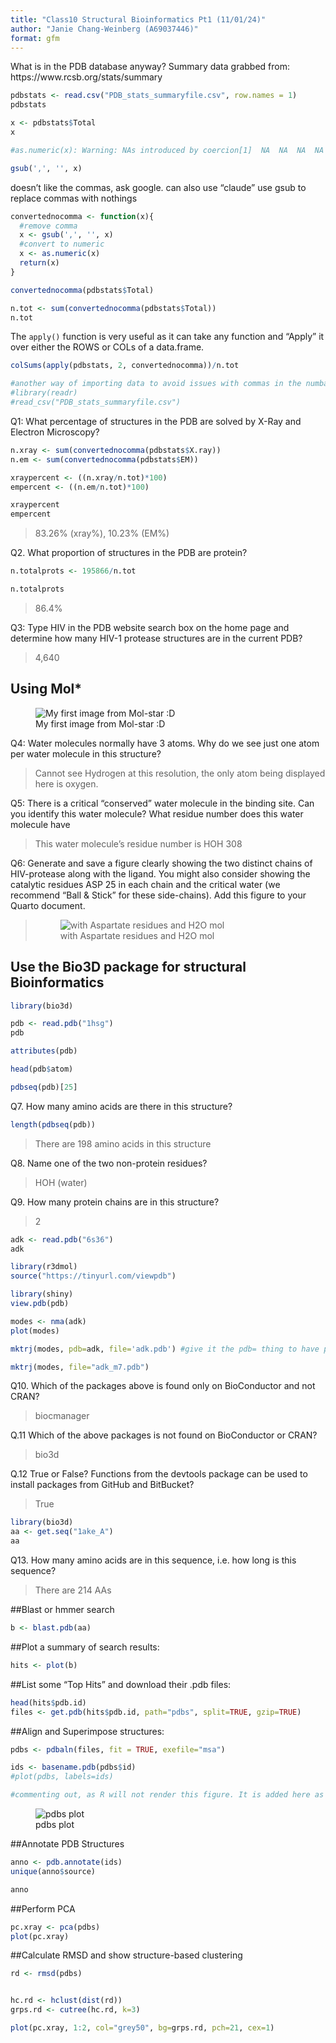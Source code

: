 ```yaml
---
title: "Class10 Structural Bioinformatics Pt1 (11/01/24)"
author: "Janie Chang-Weinberg (A69037446)"
format: gfm
---
```


What is in the PDB database anyway? Summary data grabbed from: https://www.rcsb.org/stats/summary

```r
pdbstats <- read.csv("PDB_stats_summaryfile.csv", row.names = 1)
pdbstats
```

```r
x <- pdbstats$Total
x
```

```r
#as.numeric(x): Warning: NAs introduced by coercion[1]  NA  NA  NA  NA 213  22
```

```r
gsub(',', '', x)
```

doesn't like the commas, ask google. can also use "claude" use gsub to replace commas with nothings

```r
convertednocomma <- function(x){
  #remove comma
  x <- gsub(',', '', x)
  #convert to numeric
  x <- as.numeric(x)
  return(x)
}
```

```r
convertednocomma(pdbstats$Total)
```

```r
n.tot <- sum(convertednocomma(pdbstats$Total))
n.tot
```

The `apply()` function is very useful as it can take any function and "Apply" it over either the ROWS or COLs of a data.frame.

```r
colSums(apply(pdbstats, 2, convertednocomma))/n.tot


```

```r
#another way of importing data to avoid issues with commas in the numbas
#library(readr)
#read_csv("PDB_stats_summaryfile.csv")
```

Q1: What percentage of structures in the PDB are solved by X-Ray and Electron Microscopy?

```r
n.xray <- sum(convertednocomma(pdbstats$X.ray))
n.em <- sum(convertednocomma(pdbstats$EM))

xraypercent <- ((n.xray/n.tot)*100)
empercent <- ((n.em/n.tot)*100)

xraypercent
empercent
```

> 83.26% (xray%), 10.23% (EM%)

Q2. What proportion of structures in the PDB are protein?

```r
n.totalprots <- 195866/n.tot

n.totalprots
```

> 86.4%

Q3: Type HIV in the PDB website search box on the home page and determine how many HIV-1 protease structures are in the current PDB?

> 4,640

## Using Mol\*

![My first image from Mol-star :D](1HSG.png)

Q4: Water molecules normally have 3 atoms. Why do we see just one atom per water molecule in this structure?

> Cannot see Hydrogen at this resolution, the only atom being displayed here is oxygen.

Q5: There is a critical “conserved” water molecule in the binding site. Can you identify this water molecule? What residue number does this water molecule have

> This water molecule's residue number is HOH 308

Q6: Generate and save a figure clearly showing the two distinct chains of HIV-protease along with the ligand. You might also consider showing the catalytic residues ASP 25 in each chain and the critical water (we recommend “Ball & Stick” for these side-chains). Add this figure to your Quarto document.

> ![with Aspartate residues and H2O mol](1HSG_withwater.png)

## Use the Bio3D package for structural Bioinformatics

```r
library(bio3d)

pdb <- read.pdb("1hsg")
pdb
```

```r
attributes(pdb)
```

```r
head(pdb$atom)
```

```r
pdbseq(pdb)[25]
```

Q7. How many amino acids are there in this structure?

```r
length(pdbseq(pdb))
```

> There are 198 amino acids in this structure

Q8. Name one of the two non-protein residues?

> HOH (water)

Q9. How many protein chains are in this structure?

> 2

```r
adk <- read.pdb("6s36")
adk
```

```r
library(r3dmol)
source("https://tinyurl.com/viewpdb")

library(shiny)
view.pdb(pdb)
```

```r
modes <- nma(adk)
plot(modes)

mktrj(modes, pdb=adk, file='adk.pdb') #give it the pdb= thing to have proper seq
```

```r
mktrj(modes, file="adk_m7.pdb")
```

Q10. Which of the packages above is found only on BioConductor and not CRAN?

> biocmanager

Q.11 Which of the above packages is not found on BioConductor or CRAN?

> bio3d

Q.12 True or False? Functions from the devtools package can be used to install packages from GitHub and BitBucket?

> True

```r
library(bio3d)
aa <- get.seq("1ake_A")
aa
```

Q13. How many amino acids are in this sequence, i.e. how long is this sequence?

> There are 214 AAs

##Blast or hmmer search

```r
b <- blast.pdb(aa)
```

##Plot a summary of search results:

```r
hits <- plot(b)
```

##List some "Top Hits" and download their .pdb files:

```r
head(hits$pdb.id)
files <- get.pdb(hits$pdb.id, path="pdbs", split=TRUE, gzip=TRUE)
```

##Align and Superimpose structures:

```r
pdbs <- pdbaln(files, fit = TRUE, exefile="msa")
```

```r
ids <- basename.pdb(pdbs$id)
#plot(pdbs, labels=ids)

#commenting out, as R will not render this figure. It is added here as a screenshot.
```

![pdbs plot](plot.png)

##Annotate PDB Structures

```r
anno <- pdb.annotate(ids)
unique(anno$source)
```

```r
anno
```

##Perform PCA

```r
pc.xray <- pca(pdbs)
plot(pc.xray)
```

##Calculate RMSD and show structure-based clustering

```r
rd <- rmsd(pdbs)


hc.rd <- hclust(dist(rd))
grps.rd <- cutree(hc.rd, k=3)

plot(pc.xray, 1:2, col="grey50", bg=grps.rd, pch=21, cex=1)
```
